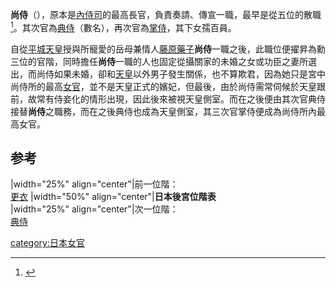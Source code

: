 '''尚侍'''（{{lang|ja|ないしのかみ}}），原本是[[內侍司|內侍司]]的最高長官，負責奏請、傳宣一職，最早是從五位的散職<ref name="葉國良陳明姿2005">{{cite book|author1=葉國良|author2=陳明姿|title=日本漢學研究續探 文學篇|url=http://books.google.com/books?id=2LQPAAAAYAAJ|year=2005|publisher=臺灣大學出版中心|isbn=978-986-00-2054-0|page=59|access-date=2014-06-11|archive-date=2014-07-24|archive-url=https://web.archive.org/web/20140724125300/http://books.google.com/books?id=2LQPAAAAYAAJ|dead-url=no}}</ref>。其次官為[[典侍|典侍]]（數名），再次官為[[掌侍|掌侍]]，其下女孺百員。

自從[[平城天皇|平城天皇]]授與所寵愛的岳母兼情人[[藤原藥子|藤原藥子]]'''尚侍'''一職之後，此職位便擢昇為勳三位的官階，同時擔任'''尚侍'''一職的人也固定從攝關家的未婚之女或功臣之妻所選出，而尚侍如果未婚，卻和[[天皇|天皇]]以外男子發生關係，也不算欺君，因為她只是宮中尚侍所的最高[[女官|女官]]，並不是天皇正式的嬪妃，但最後，由於尚侍需常伺候於天皇跟前，故常有侍妾化的情形出現，因此後來被視天皇側室。而在之後便由其次官典侍接替'''尚侍'''之職務，而在之後典侍也成為天皇側室，其三次官掌侍便成為尚侍所內最高女官。

==参考==
{{reflist}}
{{start box}}
|width="25%" align="center"|前一位階：<br>[[更衣_(职官)|更衣]]
|width="50%" align="center"|'''日本後宮位階表'''<br>
|width="25%" align="center"|次一位階：<br>[[典侍|典侍]]
{{end box}}


[[category:日本女官|category:日本女官]]